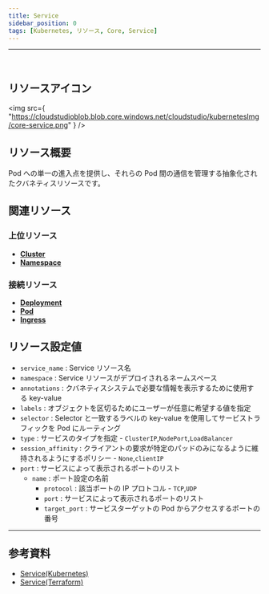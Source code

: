 ```yaml
---
title: Service
sidebar_position: 0
tags: [Kubernetes, リソース, Core, Service]
---
```


<hr />
<br />

## リソースアイコン

<img
    src={
        "https://cloudstudioblob.blob.core.windows.net/cloudstudio/kubernetesImg/core-service.png"
    }
/>

## リソース概要

Pod への単一の進入点を提供し、それらの Pod 間の通信を管理する抽象化されたクバネティスリソースです。

## 関連リソース

### 上位リソース

-   [**Cluster**](https://docs.cstudio.app/ja/docs/resource/kubernetes/Base/Cluster)
-   [**Namespace**](https://docs.cstudio.app/ja/docs/resource/kubernetes/Core/Namespace)

### 接続リソース

-   [**Deployment**](https://docs.cstudio.app/ja/docs/resource/kubernetes/Apps/Deployment)
-   [**Pod**](https://docs.cstudio.app/ja/docs/resource/kubernetes/Core/Pod)
-   [**Ingress**](https://docs.cstudio.app/ja/docs/resource/kubernetes/Networking/Ingress)

## リソース設定値

-   `service_name` : Service リソース名
-   `namespace` : Service リソースがデプロイされるネームスペース
-   `annotations` : クバネティスシステムで必要な情報を表示するために使用する key-value
-   `labels` : オブジェクトを区切るためにユーザーが任意に希望する値を指定
-   `selector` : Selector と一致するラベルの key-value を使用してサービストラフィックを Pod にルーティング
-   `type` : サービスのタイプを指定 - `ClusterIP`,`NodePort`,`LoadBalancer`
-   `session_affinity` : クライアントの要求が特定のパッドのみになるように維持されるようにするポリシー - `None`,`clientIP`
-   `port` : サービスによって表示されるポートのリスト
    -   `name` : ポート設定の名前
        -   `protocol` : 該当ポートの IP プロトコル - `TCP`,`UDP`
        -   `port` : サービスによって表示されるポートのリスト
        -   `target_port` : サービスターゲットの Pod からアクセスするポートの番号

---

## 参考資料

-   [Service(Kubernetes)](https://kubernetes.io/docs/concepts/services-networking/service/)
-   [Service(Terraform)](https://registry.terraform.io/providers/hashicorp/kubernetes/latest/docs/resources/service)
